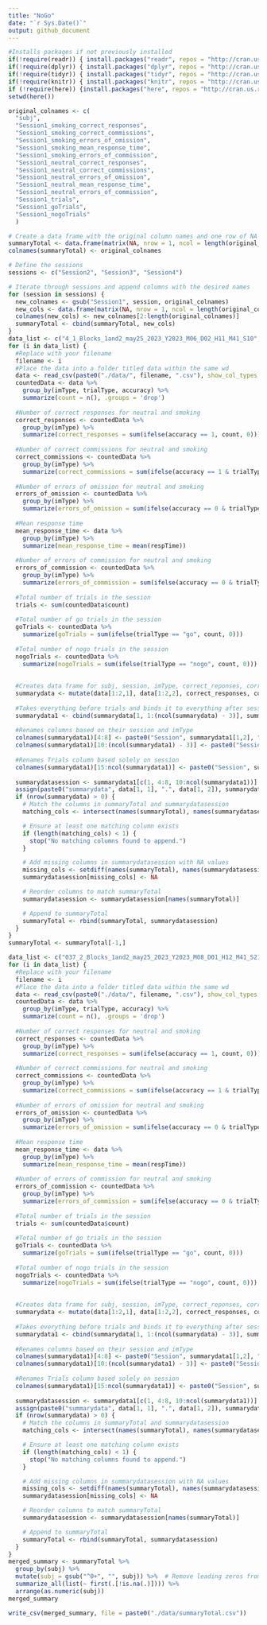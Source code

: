 ```yaml
---
title: "NoGo"
date: "`r Sys.Date()`"
output: github_document
---
```


```r
#Installs packages if not previously installed
if(!require(readr)) { install.packages("readr", repos = "http://cran.us.r-project.org"); library(readr) }
if(!require(dplyr)) { install.packages("dplyr", repos = "http://cran.us.r-project.org"); library(dplyr) }
if(!require(tidyr)) { install.packages("tidyr", repos = "http://cran.us.r-project.org"); library(tidyr) }
if(!require(knitr)) { install.packages("knitr", repos = "http://cran.us.r-project.org"); library(knitr) }
if (!require(here)) {install.packages("here", repos = "http://cran.us.r-project.org"); library(here) }
setwd(here())
```

```r
original_colnames <- c(
  "subj",
  "Session1_smoking_correct_responses",
  "Session1_smoking_correct_commissions",
  "Session1_smoking_errors_of_omission",
  "Session1_smoking_mean_response_time",
  "Session1_smoking_errors_of_commission",
  "Session1_neutral_correct_responses",
  "Session1_neutral_correct_commissions",
  "Session1_neutral_errors_of_omission",
  "Session1_neutral_mean_response_time",
  "Session1_neutral_errors_of_commission",
  "Session1_trials",
  "Session1_goTrials",
  "Session1_nogoTrials"
  )

# Create a data frame with the original column names and one row of NA values
summaryTotal <- data.frame(matrix(NA, nrow = 1, ncol = length(original_colnames)))
colnames(summaryTotal) <- original_colnames

# Define the sessions
sessions <- c("Session2", "Session3", "Session4")

# Iterate through sessions and append columns with the desired names
for (session in sessions) {
  new_colnames <- gsub("Session1", session, original_colnames)
  new_cols <- data.frame(matrix(NA, nrow = 1, ncol = length(original_colnames)-1))
  colnames(new_cols) <- new_colnames[2:length(original_colnames)]
  summaryTotal <- cbind(summaryTotal, new_cols)
}
data_list <- c("4_1_Blocks_1and2_may25_2023_Y2023_M06_D02_H11_M41_S10", "4_2_Blocks_1and2_may25_2023_Y2023_M06_D02_H11_M46_S02", "4_3_Blocks_3and4_may25_2023_Y2023_M06_D02_H11_M51_S03", "4_4_Blocks_3and4_may25_2023_Y2023_M06_D02_H11_M55_S43", "007_1_Blocks_3and4_may25_2023_Y2023_M06_D07_H11_M16_S41", "007_2_Blocks_3and4_may25_2023_Y2023_M06_D07_H11_M21_S27", "007_3_Blocks_1and2_may25_2023_Y2023_M06_D07_H11_M26_S12", "007_4_Blocks_1and2_may25_2023_Y2023_M06_D07_H11_M31_S38", "008_1_Blocks_1and2_may25_2023_Y2023_M06_D08_H11_M10_S11", "008_2_Blocks_1and2_may25_2023_Y2023_M06_D08_H11_M15_S10", "008_3_Blocks_3and4_may25_2023_Y2023_M06_D08_H11_M20_S06", "008_4_Blocks_3and4_may25_2023_Y2023_M06_D08_H11_M24_S55", "008_4_Blocks_3and4_may25_2023_Y2023_M06_D08_H11_M24_S55", "009_1_Blocks_3and4_may25_2023_Y2023_M06_D20_H11_M09_S09", "009_2_Blocks_3and4_may25_2023_Y2023_M06_D20_H11_M14_S05", "009_3_Blocks_1and2_may25_2023_Y2023_M06_D20_H11_M18_S45", "009_4_Blocks_1and2_may25_2023_Y2023_M06_D20_H11_M23_S22", "012_1_Blocks_1and2_may25_2023_Y2023_M07_D05_H12_M02_S51", "012_2_Blocks_1and2_may25_2023_Y2023_M07_D05_H12_M07_S31", "012_3_Blocks_3and4_may25_2023_Y2023_M07_D05_H12_M12_S21", "012_4_Blocks_3and4_may25_2023_Y2023_M07_D05_H12_M16_S55", "15_1_Blocks_3and4_may25_2023_Y2023_M07_D03_H11_M54_S12", "15_2_Blocks_3and4_may25_2023_Y2023_M07_D03_H11_M59_S11", "15_3_Blocks_1and2_may25_2023_Y2023_M07_D03_H12_M04_S09", "15_4_Blocks_1and2_may25_2023_Y2023_M07_D03_H12_M09_S05", "017_1_Blocks_1and2_may25_2023_Y2023_M08_D25_H17_M29_S40", "017_2_Blocks_1and2_may25_2023_Y2023_M08_D25_H17_M34_S29", "017_3_Blocks_3and4_may25_2023_Y2023_M08_D25_H17_M39_S29", "017_4_Blocks_3and4_may25_2023_Y2023_M08_D25_H17_M44_S31", "20_1_Blocks_3and4_may25_2023_Y2023_M08_D21_H15_M52_S04", "20_2_Blocks_3and4_may25_2023_Y2023_M08_D21_H15_M56_S42", "20_3_Blocks_1and2_may25_2023_Y2023_M08_D21_H15_M58_S20", "20_4_Blocks_1and2_may25_2023_Y2023_M08_D21_H16_M01_S12", "022_1_Blocks_1and2_may25_2023_Y2023_M06_D28_H11_M56_S01", "022_2_Blocks_1and2_may25_2023_Y2023_M06_D28_H12_M10_S22", "022_3_Blocks_3and4_may25_2023_Y2023_M06_D28_H12_M15_S38", "022_4_Blocks_3and4_may25_2023_Y2023_M06_D28_H12_M20_S32", "024_1_Blocks_1and2_may25_2023_Y2023_M07_D11_H11_M12_S23", "024_2_Blocks_1and2_may25_2023_Y2023_M07_D11_H11_M17_S00", "024_3_Blocks_3and4_may25_2023_Y2023_M07_D11_H11_M22_S25", "024_4_Blocks_3and4_may25_2023_Y2023_M07_D11_H11_M27_S37", "025_1_Blocks_3and4_may25_2023_Y2023_M07_D12_H11_M58_S57", "025_2_Blocks_3and4_may25_2023_Y2023_M07_D12_H12_M03_S37", "025_3_Blocks_1and2_may25_2023_Y2023_M07_D12_H12_M08_S17", "025_4_Blocks_1and2_may25_2023_Y2023_M07_D12_H12_M12_S57", "26_1_Blocks_3and4_may25_2023_Y2023_M07_D10_H11_M42_S17", "26_2_Blocks_3and4_may25_2023_Y2023_M07_D10_H11_M47_S02", "26_3_Blocks_1and2_may25_2023_Y2023_M07_D10_H11_M53_S32", "26_4_Blocks_1and2_may25_2023_Y2023_M07_D10_H11_M58_S12", "028_1_Blocks_1and2_may25_2023_Y2023_M07_D14_H13_M45_S11", "028_2_Blocks_1and2_may25_2023_Y2023_M07_D14_H13_M49_S58", "028_3_Blocks_3and4_may25_2023_Y2023_M07_D14_H13_M54_S44", "028_4_Blocks_3and4_may25_2023_Y2023_M07_D14_H13_M59_S16", "30_3_Blocks_1and2_may25_2023_Y2023_M07_D19_H11_M24_S12", "30_4_Blocks_3and4_may25_2023_Y2023_M07_D19_H11_M28_S56", "30_Block 1_Blocks_3and4_may25_2023_Y2023_M07_D19_H11_M14_S28", "30_Block 2_Blocks_1and2_may25_2023_Y2023_M07_D19_H11_M18_S52", "031_1_Blocks_3and4_may25_2023_Y2023_M07_D25_H11_M08_S54", "031_2_Blocks_3and4_may25_2023_Y2023_M07_D25_H11_M13_S36", "031_3_Blocks_1and2_may25_2023_Y2023_M07_D25_H11_M18_S27", "031_4_Blocks_1and2_may25_2023_Y2023_M07_D25_H11_M23_S15", "34_block 2_Blocks_3and4_may25_2023_Y2023_M07_D28_H12_M24_S03", "34_block1_Blocks_3and4_may25_2023_Y2023_M07_D28_H12_M18_S45", "34_block3_Blocks_1and2_may25_2023_Y2023_M07_D28_H12_M28_S40", "34_block4_Blocks_1and2_may25_2023_Y2023_M07_D28_H12_M33_S51", "036_1_Blocks_1and2_may25_2023_Y2023_M07_D27_H10_M15_S14", "036_2_Blocks_1and2_may25_2023_Y2023_M07_D27_H10_M19_S55", "036_3_Blocks_3and4_may25_2023_Y2023_M07_D27_H10_M24_S57", "036_4.5_Blocks_3and4_may25_2023_Y2023_M07_D27_H10_M31_S27")
for (i in data_list) {
  #Replace with your filename
  filename <- i
  #Place the data into a folder titled data within the same wd
  data <- read_csv(paste0("./data/", filename, ".csv"), show_col_types = F)
  countedData <- data %>%
    group_by(imType, trialType, accuracy) %>%
    summarize(count = n(), .groups = 'drop')
  
  #Number of correct responses for neutral and smoking
  correct_responses <- countedData %>%
    group_by(imType) %>%
    summarize(correct_responses = sum(ifelse(accuracy == 1, count, 0)))
  
  #Number of correct commissions for neutral and smoking
  correct_commissions <- countedData %>%
    group_by(imType) %>%
    summarize(correct_commissions = sum(ifelse(accuracy == 1 & trialType == "go", count, 0)))
  
  #Number of errors of omission for neutral and smoking
  errors_of_omission <- countedData %>%
    group_by(imType) %>%
    summarize(errors_of_omission = sum(ifelse(accuracy == 0 & trialType == "go", count, 0)))
  
  #Mean response time
  mean_response_time <- data %>%
    group_by(imType) %>%
    summarize(mean_response_time = mean(respTime))
  
  #Number of errors of commission for neutral and smoking
  errors_of_commission <- countedData %>%
    group_by(imType) %>%
    summarize(errors_of_commission = sum(ifelse(accuracy == 0 & trialType == "nogo", count, 0)))
  
  #Total number of trials in the session
  trials <- sum(countedData$count)
  
  #Total number of go trials in the session
  goTrials <- countedData %>%
    summarize(goTrials = sum(ifelse(trialType == "go", count, 0)))
  
  #Total number of nogo trials in the session
  nogoTrials <- countedData %>%
    summarize(nogoTrials = sum(ifelse(trialType == "nogo", count, 0)))
    
  
  #Creates data frame for subj, session, imType, correct_reponses, correct_comissions, errors_of_omission, mean_response_time, errors_of_commission, trials, goTrials, nogoTrials
  summarydata <- mutate(data[1:2,1], data[1:2,2], correct_responses, correct_commissions, errors_of_omission, mean_response_time, errors_of_commission, trials, goTrials, nogoTrials)
  
  #Takes everything before trials and binds it to everything after session for the other imType
  summarydata1 <- cbind(summarydata[1, 1:(ncol(summarydata) - 3)], summarydata[2, 3:ncol(summarydata)])
  
  #Renames columns based on their session and imType
  colnames(summarydata1)[4:8] <- paste0("Session", summarydata1[1,2], "_", summarydata1[1, 3], "_", colnames(summarydata1)[4:8])
  colnames(summarydata1)[10:(ncol(summarydata1) - 3)] <- paste0("Session", summarydata1[1,2], "_", summarydata1[1, 9], "_", colnames(summarydata1)[10:(ncol(summarydata1) - 3)])
  
  #Renames Trials column based solely on session
  colnames(summarydata1)[15:ncol(summarydata1)] <- paste0("Session", summarydata[1,2], "_", colnames(summarydata1)[15:ncol(summarydata1)])
  
  summarydatasession <- summarydata1[c(1, 4:8, 10:ncol(summarydata1))]
  assign(paste0("summarydata", data[1, 1], ".", data[1, 2]), summarydata)
  if (nrow(summarydata) > 0) {
    # Match the columns in summaryTotal and summarydatasession
    matching_cols <- intersect(names(summaryTotal), names(summarydatasession))

    # Ensure at least one matching column exists
    if (length(matching_cols) < 1) {
      stop("No matching columns found to append.")
    }

    # Add missing columns in summarydatasession with NA values
    missing_cols <- setdiff(names(summaryTotal), names(summarydatasession))
    summarydatasession[missing_cols] <- NA

    # Reorder columns to match summaryTotal
    summarydatasession <- summarydatasession[names(summaryTotal)]

    # Append to summaryTotal
    summaryTotal <- rbind(summaryTotal, summarydatasession)
  }
}
summaryTotal <- summaryTotal[-1,]
```

```r
data_list <- c("037_2_Blocks_1and2_may25_2023_Y2023_M08_D01_H12_M41_S21", "037_3_Blocks_3and4_may25_2023_Y2023_M08_D01_H12_M46_S30", "037_4_Blocks_3and4_may25_2023_Y2023_M08_D01_H12_M47_S33", "37_block 1_Blocks_1and2_may25_2023_Y2023_M08_D01_H12_M37_S05", "38_2_Blocks_1and2_may25_2023_Y2023_M07_D21_H12_M40_S20", "043_1_Blocks_3and4_may25_2023_Y2023_M08_D04_H11_M39_S19", "043_2_Blocks_3and4_may25_2023_Y2023_M08_D04_H11_M44_S21", "043_3_Blocks_1and2_may25_2023_Y2023_M08_D04_H11_M49_S27", "043_4_Blocks_1and2_may25_2023_Y2023_M08_D04_H11_M54_S12", "44_1_Blocks_1and2_may25_2023_Y2023_M08_D15_H12_M02_S33", "44_2_Blocks_1and2_may25_2023_Y2023_M08_D15_H12_M05_S54", "44_3_Blocks_3and4_may25_2023_Y2023_M08_D15_H12_M11_S08", "44_4_Blocks_3and4_may25_2023_Y2023_M08_D15_H12_M14_S52", "049_1_Blocks_1and2_may25_2023_Y2023_M09_D22_H14_M21_S37", "049_2_Blocks_1and2_may25_2023_Y2023_M09_D22_H14_M26_S16", "049_3_Blocks_3and4_may25_2023_Y2023_M09_D22_H14_M31_S07", "049_4_Blocks_3and4_may25_2023_Y2023_M09_D22_H14_M35_S39", "50_1_Blocks_3and4_may25_2023_Y2023_M09_D29_H16_M03_S17", "50_2_Blocks_3and4_may25_2023_Y2023_M09_D29_H16_M06_S09", "50_3_Blocks_1and2_may25_2023_Y2023_M09_D29_H16_M10_S53", "50_4_Blocks_1and2_may25_2023_Y2023_M09_D29_H16_M14_S32", "51_1_Blocks_1and2_may25_2023_Y2023_M10_D02_H16_M50_S31", "51_2_Blocks_1and2_may25_2023_Y2023_M10_D02_H16_M55_S20", "51_3_Blocks_3and4_may25_2023_Y2023_M10_D02_H16_M59_S59", "51_4_Blocks_3and4_may25_2023_Y2023_M10_D02_H17_M05_S06", "054_1_Blocks_3and4_may25_2023_Y2023_M10_D06_H14_M43_S35", "054_2_Blocks_3and4_may25_2023_Y2023_M10_D06_H14_M48_S23", "054_3_Blocks_1and2_may25_2023_Y2023_M10_D06_H14_M53_S44", "054_4_Blocks_1and2_may25_2023_Y2023_M10_D06_H14_M58_S33")
for (i in data_list) {
  #Replace with your filename
  filename <- i
  #Place the data into a folder titled data within the same wd
  data <- read_csv(paste0("./data/", filename, ".csv"), show_col_types = F)
  countedData <- data %>%
    group_by(imType, trialType, accuracy) %>%
    summarize(count = n(), .groups = 'drop')
  
  #Number of correct responses for neutral and smoking
  correct_responses <- countedData %>%
    group_by(imType) %>%
    summarize(correct_responses = sum(ifelse(accuracy == 1, count, 0)))
  
  #Number of correct commissions for neutral and smoking
  correct_commissions <- countedData %>%
    group_by(imType) %>%
    summarize(correct_commissions = sum(ifelse(accuracy == 1 & trialType == "go", count, 0)))
  
  #Number of errors of omission for neutral and smoking
  errors_of_omission <- countedData %>%
    group_by(imType) %>%
    summarize(errors_of_omission = sum(ifelse(accuracy == 0 & trialType == "go", count, 0)))
  
  #Mean response time
  mean_response_time <- data %>%
    group_by(imType) %>%
    summarize(mean_response_time = mean(respTime))
  
  #Number of errors of commission for neutral and smoking
  errors_of_commission <- countedData %>%
    group_by(imType) %>%
    summarize(errors_of_commission = sum(ifelse(accuracy == 0 & trialType == "nogo", count, 0)))
  
  #Total number of trials in the session
  trials <- sum(countedData$count)
  
  #Total number of go trials in the session
  goTrials <- countedData %>%
    summarize(goTrials = sum(ifelse(trialType == "go", count, 0)))
  
  #Total number of nogo trials in the session
  nogoTrials <- countedData %>%
    summarize(nogoTrials = sum(ifelse(trialType == "nogo", count, 0)))
    
  
  #Creates data frame for subj, session, imType, correct_reponses, correct_comissions, errors_of_omission, mean_response_time, errors_of_commission, trials, goTrials, nogoTrials
  summarydata <- mutate(data[1:2,1], data[1:2,2], correct_responses, correct_commissions, errors_of_omission, mean_response_time, errors_of_commission, trials, goTrials, nogoTrials)
  
  #Takes everything before trials and binds it to everything after session for the other imType
  summarydata1 <- cbind(summarydata[1, 1:(ncol(summarydata) - 3)], summarydata[2, 3:ncol(summarydata)])
  
  #Renames columns based on their session and imType
  colnames(summarydata1)[4:8] <- paste0("Session", summarydata1[1,2], "_", summarydata1[1, 3], "_", colnames(summarydata1)[4:8])
  colnames(summarydata1)[10:(ncol(summarydata1) - 3)] <- paste0("Session", summarydata1[1,2], "_", summarydata1[1, 9], "_", colnames(summarydata1)[10:(ncol(summarydata1) - 3)])
  
  #Renames Trials column based solely on session
  colnames(summarydata1)[15:ncol(summarydata1)] <- paste0("Session", summarydata[1,2], "_", colnames(summarydata1)[15:ncol(summarydata1)])
  
  summarydatasession <- summarydata1[c(1, 4:8, 10:ncol(summarydata1))]
  assign(paste0("summarydata", data[1, 1], ".", data[1, 2]), summarydata)
  if (nrow(summarydata) > 0) {
    # Match the columns in summaryTotal and summarydatasession
    matching_cols <- intersect(names(summaryTotal), names(summarydatasession))

    # Ensure at least one matching column exists
    if (length(matching_cols) < 1) {
      stop("No matching columns found to append.")
    }

    # Add missing columns in summarydatasession with NA values
    missing_cols <- setdiff(names(summaryTotal), names(summarydatasession))
    summarydatasession[missing_cols] <- NA

    # Reorder columns to match summaryTotal
    summarydatasession <- summarydatasession[names(summaryTotal)]

    # Append to summaryTotal
    summaryTotal <- rbind(summaryTotal, summarydatasession)
  }
}
merged_summary <- summaryTotal %>%
  group_by(subj) %>%
  mutate(subj = gsub("^0+", "", subj)) %>%  # Remove leading zeros from subj
  summarize_all(list(~ first(.[!is.na(.)]))) %>%
  arrange(as.numeric(subj))
merged_summary
```

```r
write_csv(merged_summary, file = paste0("./data/summaryTotal.csv"))
```